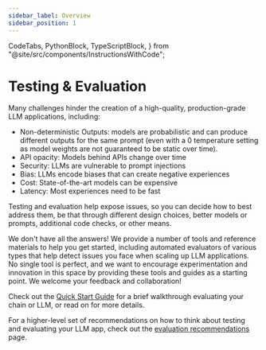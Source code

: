 ```yaml
---
sidebar_label: Overview
sidebar_position: 1
---
```


  CodeTabs,
  PythonBlock,
  TypeScriptBlock,
} from "@site/src/components/InstructionsWithCode";

# Testing & Evaluation

Many challenges hinder the creation of a high-quality, production-grade LLM applications, including:

- Non-deterministic Outputs: models are probabilistic and can produce different outputs for the same prompt (even with a 0 temperature setting as model weights are not guaranteed to be static over time).
- API opacity: Models behind APIs change over time
- Security: LLMs are vulnerable to prompt injections
- Bias: LLMs encode biases that can create negative experiences
- Cost: State-of-the-art models can be expensive
- Latency: Most experiences need to be fast

Testing and evaluation help expose issues, so you can decide how to best address them, be that through different design choices, better models or prompts, additional code checks, or other means.

We don't have all the answers! We provide a number of tools and reference materials to help you get started, including automated evaluators of various types that help detect issues you face when scaling up LLM applications. No single tool is perfect, and we want to encourage experimentation and innovation in this space by providing these tools and guides as a starting point. We welcome your feedback and collaboration!

Check out the [Quick Start Guide](/evaluation/quickstart) for a brief walkthrough evaluating your chain or LLM, or read on for more details.

For a higher-level set of recommendations on how to think about testing and evaluating your LLM app, check out the [evaluation recommendations](/evaluation/additional-resources/recommendations) page.

<DocCardList />
